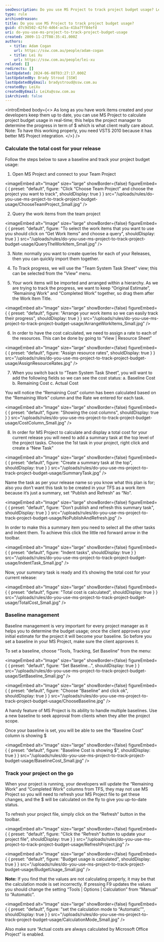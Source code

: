 ```yaml
---
seoDescription: Do you use MS Project to track project budget usage? Learn how to calculate project budget usage in real-time using MS Project and VSTS 2010.
type: rule
archivedreason:
title: Do you use MS Project to track project budget usage?
guid: d7c9d502-42fd-4d64-ac5a-41ba7ff84efd
uri: do-you-use-ms-project-to-track-project-budget-usage
created: 2009-11-27T08:35:41.000Z
authors:
  - title: Adam Cogan
    url: https://ssw.com.au/people/adam-cogan
  - title: Lei Xu
    url: https://ssw.com.au/people/lei-xu
related: []
redirects: []
lastUpdated: 2024-06-08T03:27:17.000Z
lastUpdatedBy: Brady Stroud [SSW]
lastUpdatedByEmail: bradystroud@ssw.com.au
createdBy: LeiXu
createdByEmail: LeiXu@ssw.com.au
isArchived: false
---
```


<introEmbed
  body={<>
As long as you have work items created and your developers keep them up to date, you can use MS Project to calculate project budget usage in real-time; this helps the project manager to determine the progress in term of $ which is what client really care about.
Note: To have this working properly, you need VSTS 2010 because it has better MS Project integration.
  </>}
/>
### Calculate the total cost for your release

Follow the steps below to save a baseline and track your project budget usage:

1. Open MS Project and connect to your Team Project
   
<imageEmbed
  alt="Image"
  size="large"
  showBorder={false}
  figureEmbed={ {
    preset: "default",
    figure: "Click “Choose Team Project” and choose the project you want to track",
    shouldDisplay: true
  } }
  src="/uploads/rules/do-you-use-ms-project-to-track-project-budget-usage/ChooseTeamProject_Small.jpg"
/>


2. Query the work items from the team project
   
<imageEmbed
  alt="Image"
  size="large"
  showBorder={false}
  figureEmbed={ {
    preset: "default",
    figure: "To select the work items that you want to use you should click on “Get Work Items” and choose a query",
    shouldDisplay: true
  } }
  src="/uploads/rules/do-you-use-ms-project-to-track-project-budget-usage/QueryTheWorkItem_Small.jpg"
/>


3. Note: normally you want to create queries for each of your Releases, then you can quickly import them together.

4. To Track progress, we will use the "Team System Task Sheet" view; this can be selected from the "View" menu.

5. Your work items will be imported and arranged within a hierarchy. As we are trying to track the progress, we want to keep “Original Estimate”, “Remaining Work” and “Completed Work” together, so drag them after the Work Item Title.
   
<imageEmbed
  alt="Image"
  size="large"
  showBorder={false}
  figureEmbed={ {
    preset: "default",
    figure: "Arrange your work items so we can easily track their progress",
    shouldDisplay: true
  } }
  src="/uploads/rules/do-you-use-ms-project-to-track-project-budget-usage/ArrangeWorkItems_Small.jpg"
/>


6. In order to have the cost calculated, we need to assign a rate to each of the resources. This can be done by going to “View | Resource Sheet”
   
<imageEmbed
  alt="Image"
  size="large"
  showBorder={false}
  figureEmbed={ {
    preset: "default",
    figure: "Assign resource rates",
    shouldDisplay: true
  } }
  src="/uploads/rules/do-you-use-ms-project-to-track-project-budget-usage/AssignResourceRates.jpg"
/>


7. When you switch back to “Team System Task Sheet”, you will want to add the following fields so we can see the cost status:
   a. Baseline Cost
   b. Remaining Cost
   c. Actual Cost

You will notice the “Remaining Cost” column has been calculated based on the “Remaining Work” column and the Rate we entered for each task.

<imageEmbed
  alt="Image"
  size="large"
  showBorder={false}
  figureEmbed={ {
    preset: "default",
    figure: "Showing the cost columns",
    shouldDisplay: true
  } }
  src="/uploads/rules/do-you-use-ms-project-to-track-project-budget-usage/CostColumn_Small.jpg"
/>


8. In order for MS Project to calculate and display a total cost for your current release you will need to add a summary task at the top level of the project tasks.
   Choose the 1st task in your project, right click and create a “New Task”
   
<imageEmbed
  alt="Image"
  size="large"
  showBorder={false}
  figureEmbed={ {
    preset: "default",
    figure: "Create a summary task at the top",
    shouldDisplay: true
  } }
  src="/uploads/rules/do-you-use-ms-project-to-track-project-budget-usage/SummaryTask.jpg"
/>


Name the task as per your release name so you know what this plan is for; also you don’t want this task to be created in your TFS as a work item because it’s just a summary, set “Publish and Refresh” as “No”.

<imageEmbed
  alt="Image"
  size="large"
  showBorder={false}
  figureEmbed={ {
    preset: "default",
    figure: "Don’t publish and refresh this summary task",
    shouldDisplay: true
  } }
  src="/uploads/rules/do-you-use-ms-project-to-track-project-budget-usage/NoPublishAndRefresh.jpg"
/>

In order to make this a summary item you need to select all the other tasks and indent them. To achieve this click the little red forward arrow in the toolbar.

<imageEmbed
  alt="Image"
  size="large"
  showBorder={false}
  figureEmbed={ {
    preset: "default",
    figure: "Indent tasks",
    shouldDisplay: true
  } }
  src="/uploads/rules/do-you-use-ms-project-to-track-project-budget-usage/IndentTask_Small.jpg"
/>

Now, your summary task is ready and it’s showing the total cost for your current release:

<imageEmbed
  alt="Image"
  size="large"
  showBorder={false}
  figureEmbed={ {
    preset: "default",
    figure: "Total cost is calculated",
    shouldDisplay: true
  } }
  src="/uploads/rules/do-you-use-ms-project-to-track-project-budget-usage/TotalCost_Small.jpg"
/>


### Baseline management

Baseline management is very important for every project manager as it helps you to determine the budget usage; once the client approves your initial estimate for the project it will become your baseline. So before you set a baseline in your MS Project, make sure the client approves it.

To set a baseline, choose “Tools, Tracking, Set Baseline” from the menu:


<imageEmbed
  alt="Image"
  size="large"
  showBorder={false}
  figureEmbed={ {
    preset: "default",
    figure: "Set Baseline...",
    shouldDisplay: true
  } }
  src="/uploads/rules/do-you-use-ms-project-to-track-project-budget-usage/SetBaseline_Small.jpg"
/>



<imageEmbed
  alt="Image"
  size="large"
  showBorder={false}
  figureEmbed={ {
    preset: "default",
    figure: "Choose “Baseline” and click ok",
    shouldDisplay: true
  } }
  src="/uploads/rules/do-you-use-ms-project-to-track-project-budget-usage/ChooseBaseline.jpg"
/>


A handy feature of MS Project is its ability to handle multiple baselines. Use a new baseline to seek approval from clients when they alter the project scope.

Once your baseline is set, you will be able to see the “Baseline Cost” column is showing $


<imageEmbed
  alt="Image"
  size="large"
  showBorder={false}
  figureEmbed={ {
    preset: "default",
    figure: "Baseline Cost is showing $",
    shouldDisplay: true
  } }
  src="/uploads/rules/do-you-use-ms-project-to-track-project-budget-usage/BaselineCost_Small.jpg"
/>


### Track your project on the go

When your project is running, your developers will update the “Remaining Work” and “Completed Work” columns from TFS, they may not use MS Project so you will need to refresh your MS Project file to get these changes, and the $ will be calculated on the fly to give you up-to-date status.

To refresh your project file, simply click on the “Refresh” button in the toolbar.


<imageEmbed
  alt="Image"
  size="large"
  showBorder={false}
  figureEmbed={ {
    preset: "default",
    figure: "Click the “Refresh” button to update your project file",
    shouldDisplay: true
  } }
  src="/uploads/rules/do-you-use-ms-project-to-track-project-budget-usage/RefreshProject.jpg"
/>



<imageEmbed
  alt="Image"
  size="large"
  showBorder={false}
  figureEmbed={ {
    preset: "default",
    figure: "Budget usage is calculated",
    shouldDisplay: true
  } }
  src="/uploads/rules/do-you-use-ms-project-to-track-project-budget-usage/BudgetUsage_Small.jpg"
/>


**Note:** If you find that the values are not calculating properly, it may be that the calculation mode is set incorrectly. If pressing F9 updates the values you should change the setting “Tools | Options | Calculation” from “Manual” to “Automatic”.


<imageEmbed
  alt="Image"
  size="large"
  showBorder={false}
  figureEmbed={ {
    preset: "default",
    figure: "set the calculation mode to “Automatic”",
    shouldDisplay: true
  } }
  src="/uploads/rules/do-you-use-ms-project-to-track-project-budget-usage/CalculationMode_Small.jpg"
/>


Also make sure “Actual costs are always calculated by Microsoft Office Project” is enabled.
